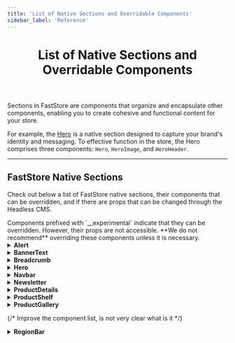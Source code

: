 ```yaml
---
title: 'List of Native Sections and Overridable Components'
sidebar_label: 'Reference'
---
```



<header>

# List of Native Sections and Overridable Components

</header>

Sections in FastStore are components that organize and encapsulate other components, enabling you to create cohesive and functional content for your store.

For example, the [Hero](/components/organisms/hero) is a native section designed to capture your brand's identity and messaging. To effective function in the store, the Hero comprises three components: `Hero`, `HeroImage`, and `HeroHeader`.

---

## FastStore Native Sections

Check out below a list of FastStore native sections, their components that can be overridden, and if there are props that can be changed through the Headless CMS.

<Callout type="warning" emoji="⚠️">
  Components prefixed with `__experimental` indicate that they can be
  overridden. However, their props are not accessible. **We do not recommend**
  overriding these components unless it is necessary.
</Callout>

<details>
<summary><b>Alert</b></summary>

| Type                              | Availability                                                                                                           |
| --------------------------------- | ---------------------------------------------------------------------------------------------------------------------- |
| Overridable components            | <ul className="doc-list"><li>[`Alert`](/components/molecules/alert)</li><li>[`Icon`](/components/atoms/icon)</li></ul> |
| Headless CMS: props customization | <ul className="doc-list"><li> `Icon`</li><li> `dismissible`</li></ul>                                                  |

</details>

<details>
<summary><b>BannerText</b></summary>

| Type                              | Availability                                                                                                                                                                   |
| --------------------------------- | ------------------------------------------------------------------------------------------------------------------------------------------------------------------------------ |
| Overridable components            | <ul className="doc-list"><li> [`BannerText`](/components/organisms/banner-text)</li> <li> [`BannerTextContent`](/components/organisms/banner-text#bannertextcontent)</li></ul> |
| Headless CMS: props customization | <ul className="doc-list"><li> `ColorVariant`</li><li> `Variant`</li></ul>                                                                                                      |

</details>

<details>
<summary><b>Breadcrumb</b></summary>

| Type                              | Availability                                                                                                                     |
| --------------------------------- | -------------------------------------------------------------------------------------------------------------------------------- |
| Overridable components            | <ul className="doc-list"><li>[`Breadcrumb`](/components/molecules/breadcrumb)</li><li>[`Icon`](/components/atoms/icon)</li></ul> |
| Headless CMS: props customization | <ul className="doc-list"><li>`Icon (HomeIcon)`</li></ul>                                                                         |

</details>

<details>
<summary><b>Hero</b></summary>

| Type                              | Availability                                                                                                                                                                                             |
| --------------------------------- | -------------------------------------------------------------------------------------------------------------------------------------------------------------------------------------------------------- |
| Overridable Components            | <ul className="doc-list"><li> [`Hero`](/components/organisms/hero)</li><li> [`HeroImage`](/components/organisms/hero#heroimage)</li><li> [`HeroHeader`](/components/organisms/hero#heroheader)</li></ul> |
| Headless CMS: props customization | <ul className="doc-list"><li> `ButtonProps (Label, Icon)`</li><li> `ColorVariant`</li><li> `Variant`</li></ul>                                                                                           |

</details>

<details>
<summary><b>Navbar</b></summary>

| Type | Availability |
| --------------------------------- | --------------------------------------------------------------------------------------------------------------------------------------------------------------------------------------------------------------------------------------------------------------------------------------------------------------------------- | |
| Overridable components | <ul className="doc-list"><li> [`Navbar`](/components/organisms/navbar)</li> <li> [`NavbarLinks`](/components/molecules/navbar-links)</li> <li> [`NavbarLinksList`](/components/molecules/navbar-links#navbar-links-list)</li> <li> [`NavbarSlider`](/components/organisms/navbar-slider)</li> <li> [`NavbarSliderHeader`](/components/organisms/navbar-slider#navbar-slider-header)</li> <li> [`NavbarSliderContent`](/components/organisms/navbar-slider#navbar-slider-content)</li> <li> [`NavbarSliderFooter`](/components/organisms/navbar-slider#navbar-slider-content)</li> <li> [`NavbarHeader`](/components/organisms/navbar#navbar-header)</li> <li> [`NavbarRow`](/components/organisms/navbar#navbar-row)</li> <li> [`NavbarButtons`](/components/organisms/navbar#navbar-buttons)</li> <li>[`IconButton`](/components/molecules/icon-button)</li></ul> |
| Headless CMS: props customization | <ul className="doc-list"><li>NavbarRow: `Logo`</li><li>NavbarButtons: `SignIn Button Icon`, `Cart Icon`</li><li>Navigation: ` Regionalization Icon`, `Menu Icon`, `Home Icon`</li></ul> |

</details>

<details>
<summary><b>Newsletter</b></summary>

| Type                              | Availability                                                                                                                                                                           |
| --------------------------------- | -------------------------------------------------------------------------------------------------------------------------------------------------------------------------------------- |
| Documentation                     | Coming soon!                                                                                                                                                                           |
| Overridable components            | <ul className="doc-list"><li> `ToastIconSuccess`</li> <li> `ToastIconError`</li> <li> `HeaderIcon`</li> <li> `InputFieldName`</li> <li> `InputFieldEmail`</li> <li> `Button`</li></ul> |
| Headless CMS: props customization | <ul className="doc-list"><li> `Icon`</li><li> `Variant (Lite / Full)`</li></ul>                                                                                                        |

</details>

<details>
<summary>
  <b>ProductDetails</b>
</summary>

| Type                              | Availability                                                                                                                                                                                                                                                                                                                                                                                                                                                                                                                                                                                                                                                                                                                                                                        |
| --------------------------------- | ----------------------------------------------------------------------------------------------------------------------------------------------------------------------------------------------------------------------------------------------------------------------------------------------------------------------------------------------------------------------------------------------------------------------------------------------------------------------------------------------------------------------------------------------------------------------------------------------------------------------------------------------------------------------------------------------------------------------------------------------------------------------------------- |
| Overridable components            | <ul className="doc-list"><li>[`ProductTitle`](/components/molecules/product-title)</li><li>[`DiscountBadge`](/components/molecules/discount-badge)</li><li>[`BuyButton`](/components/molecules/buy-button)</li><li>[`Icon`](/components/atoms/icon)</li><li>[`Price`](/components/atoms/price)</li><li>[`QuantitySelector`](/components/molecules/quantity-selector)</li><li>[`SkuSelector`](/components/molecules/sku-selector)</li><li>[`ShippingSimulation`](/components/organisms/shipping-simulation)</li><li>[`ImageGallery`](/components/organisms/image-gallery)</li><li>[`ImageGalleryViewer`](/components/organisms/image-gallery)</li><li> `__experimentalImageGalleryImage`</li><li> `__experimentalImageGallery`</li><li> `__experimentalShippingSimulation`</li></ul> |
| Headless CMS: props customization | <ul className="doc-list"><li>ProductTitle: `showDiscountBadge`, `discountBadgeSize`, `showReferenceNumber`</li><li>BuyButton: `Icon`</li></ul>                                                                                                                                                                                                                                                                                                                                                                                                                                                                                                                                                                                                                                      |

</details>

<details>
<summary><b>ProductShelf</b></summary>

| Type                              | Availability                                                                                                                                                         |
| --------------------------------- | -------------------------------------------------------------------------------------------------------------------------------------------------------------------- |
| Overridable components            | <ul className="doc-list"><li> [`ProductShelf`](/components/organisms/product-shelf)</li><li> `__experimentalCarousel`</li><li> `__experimentalProductCard`</li></ul> |
| Headless CMS: props customization | <ul className="doc-list"><li>Product Card Configuration: `showDiscountBadge`, `bordered`</li></ul>                                                                   |

</details>

<details>
<summary><b>ProductGallery</b></summary>

| Type                              | Availability                                                                                                                                                                                                                                                                                                                                                                                                                                                                                                                                                                                                                                                                                                                                     |
| --------------------------------- | ------------------------------------------------------------------------------------------------------------------------------------------------------------------------------------------------------------------------------------------------------------------------------------------------------------------------------------------------------------------------------------------------------------------------------------------------------------------------------------------------------------------------------------------------------------------------------------------------------------------------------------------------------------------------------------------------------------------------------------------------ |
| Documentation                     | <a href="/components" target="_blank" className="nx-text-primary-600 nx-underline nx-decoration-from-font [text-underline-position:from-font]">FastStore UI</a>                                                                                                                                                                                                                                                                                                                                                                                                                                                                                                                                                                                  |
| Overridable components            | <ul className="doc-list"><li> `MobileFilterButton` [(Button)](/components/atoms/button)</li><li> `FilterIcon` [(Icon)](/components/atoms/icon)</li><li> `PrevIcon` [(Icon)](/components/atoms/icon)</li><li> `ResultsCountSkeleton` [(Skeleton)](/components/atoms/skeleton)</li><li> `SortSkeleton` [(Skeleton)](/components/atoms/skeleton)</li><li> `FilterButtonSkeleton` [(Skeleton)](/components/atoms/skeleton)</li><li> `LinkButtonPrev` [(LinkButton)](/components/molecules/link-button)</li><li> `LinkButtonNext` [(LinkButton)](/components/molecules/link-button)</li><li> `__experimentalFilterDesktop`</li><li> `__experimentalFilterSlider`</li><li> `__experimentalProductCard`</li><li> `__experimentalEmptyGallery`</li></ul> |
| Headless CMS: props customization | <ul className="doc-list"><li>Previous Page Button: `Icon`</li><li>Mobile Filter Button: `Icon`</li><li>Product Card Configuration: `showDiscountBadge`, `bordered`</li></ul>                                                                                                                                                                                                                                                                                                                                                                                                                                                                                                                                                                     |

</details>

{/* Improve the component list, is not very clear what is it */}

<details>
<summary><b>RegionBar</b></summary>

| Type                              | Availability                                                                                                                                                                                           |
| --------------------------------- | ------------------------------------------------------------------------------------------------------------------------------------------------------------------------------------------------------ |
| Overridable components            | <ul className="doc-list"><li>[`RegionBar`](/components/molecules/region-bar)</li><li> `LocationIcon` [(Icon)](/components/atoms/icon)</li><li> `ButtonIcon` [(Icon)](/components/atoms/icon)</li></ul> |
| Headless CMS: props customization | <ul className="doc-list"><li>LocationIcon: `Icon`</li><li>ButtonIcon: `Icon`</li></ul>                                                                                                                 |

</details>
